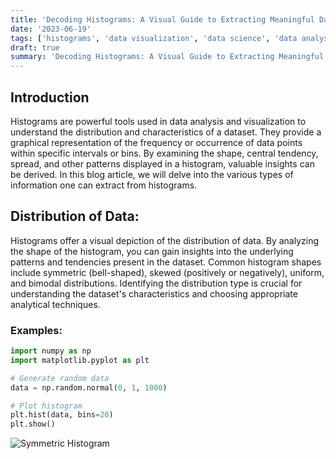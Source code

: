 ```yaml
---
title: 'Decoding Histograms: A Visual Guide to Extracting Meaningful Data Information'
date: '2023-06-19'
tags: ['histograms', 'data visualization', 'data science', 'data analysis', 'python', 'tutorial', 'guide']
draft: true
summary: 'Decoding Histograms: A Visual Guide to Extracting Meaningful Data Information. This tutorial will help you to understand histograms and how to extract meaningful information from them.'
---
```


## Introduction

Histograms are powerful tools used in data analysis and visualization to understand the distribution and characteristics of a dataset. They provide a graphical representation of the frequency or occurrence of data points within specific intervals or bins. By examining the shape, central tendency, spread, and other patterns displayed in a histogram, valuable insights can be derived. In this blog article, we will delve into the various types of information one can extract from histograms.

## Distribution of Data:

Histograms offer a visual depiction of the distribution of data. By analyzing the shape of the histogram, you can gain insights into the underlying patterns and tendencies present in the dataset. Common histogram shapes include symmetric (bell-shaped), skewed (positively or negatively), uniform, and bimodal distributions. Identifying the distribution type is crucial for understanding the dataset's characteristics and choosing appropriate analytical techniques.

### Examples:

```python
import numpy as np
import matplotlib.pyplot as plt

# Generate random data
data = np.random.normal(0, 1, 1000)

# Plot histogram
plt.hist(data, bins=20)
plt.show()
```

![Symmetric Histogram](https://raw.githubusercontent.com/anuragverma111/Data-Science-Blog/main/src/content/blog/images/symmetric-histogram.png)

```python

```
